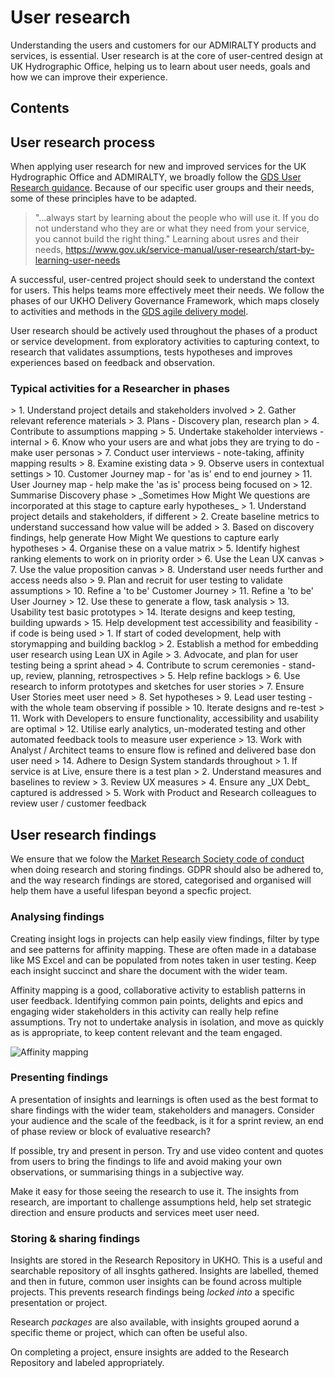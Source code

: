 
# User research
Understanding the users and customers for our ADMIRALTY products and services, is essential. User research is at the core of user-centred design at UK Hydrographic Office, helping us to learn about user needs, goals and how we can improve their experience.

## Contents

## User research process
When applying user research for new and improved services for the UK Hydrographic Office and ADMIRALTY, we broadly follow the [GDS User Research guidance](https://www.gov.uk/service-manual/user-research). Because of our specific user groups and their needs, some of these principles have to be adapted.

> "...always start by learning about the people who will use it. If you do not understand who they are or what they need from your service, you cannot build the right thing." Learning about usres and their needs, https://www.gov.uk/service-manual/user-research/start-by-learning-user-needs

A successful, user-centred project should seek to understand the context for users. This helps teams more effectively meet their needs. We follow the phases of our UKHO Delivery Governance Framework, which maps closely to activities and methods in the [GDS agile delivery model](https://www.gov.uk/service-manual/agile-delivery).

User research should be actively used throughout the phases of a product or service development. from exploratory activities to capturing context, to research that validates assumptions, tests hypotheses and improves experiences based on feedback and observation.

### Typical activities for a Researcher in phases

<AdmiraltyTabGroup>
  <AdmiraltyTab label="Discovery">
    > 1. Understand project details and stakeholders involved
    > 2. Gather relevant reference materials
    > 3. Plans - Discovery plan, research plan
    > 4. Contribute to assumptions mapping
    > 5. Undertake stakeholder interviews - internal
    > 6. Know who your users are and what jobs they are trying to do - make user personas
    > 7. Conduct user interviews - note-taking, affinity mapping results
    > 8. Examine existing data
    > 9. Observe users in contextual settings
    > 10. Customer Journey map - for 'as is' end to end journey
    > 11. User Journey map - help make the 'as is' process being focused on
    > 12. Summarise Discovery phase
    > _Sometimes How Might We questions are incorporated at this stage to capture early hypotheses_
  </AdmiraltyTab>
  <AdmiraltyTab label="Alpha">
    > 1. Understand project details and stakeholders, if different
    > 2. Create baseline metrics to understand successand how value will be added
    > 3. Based on discovery findings, help generate How Might We questions to capture early hypotheses
    > 4. Organise these on a value matrix
    > 5. Identify highest ranking elements to work on in priority order
    > 6. Use the Lean UX canvas
    > 7. Use the value proposition canvas
    > 8. Understand user needs further and access needs also
    > 9. Plan and recruit for user testing to validate assumptions
    > 10. Refine a 'to be' Customer Journey
    > 11. Refine a 'to be' User Journey
    > 12. Use these to generate a flow, task analysis
    > 13. Usability test basic prototypes
    > 14. Iterate designs and keep testing, building upwards
    > 15. Help development test accessibility and feasibility - if code is being used
  </AdmiraltyTab>
  <AdmiraltyTab label="Beta">
    > 1. If start of coded development, help with storymapping and building backlog
    > 2. Establish a method for embedding user research using Lean UX in Agile
    > 3. Advocate, and plan for user testing being a sprint ahead
    > 4. Contribute to scrum ceremonies - stand-up, review, planning, retrospectives
    > 5. Help refine backlogs
    > 6. Use research to inform prototypes and sketches for user stories
    > 7. Ensure User Stories meet user need
    > 8. Set hypotheses
    > 9. Lead user testing - with the whole team observing if possible
    > 10. Iterate designs and re-test
    > 11. Work with Developers to ensure functionality, accessibility and usability are optimal
    > 12. Utilise early analytics, un-moderated testing and other automated feedback tools to measure user experience
    > 13. Work with Analyst / Architect teams to ensure flow is refined and delivered base don user need
    > 14. Adhere to Design System standards throughout
  </AdmiraltyTab>
  <AdmiraltyTab label="Live">
    > 1. If service is at Live, ensure there is a test plan
    > 2. Understand measures and baselines to review
    > 3. Review UX measures
    > 4. Ensure any _UX Debt_ captured is addressed
    > 5. Work with Product and Research colleagues to review user / customer feedback
  </AdmiraltyTab>
</AdmiraltyTabGroup>

## User research findings
We ensure that we folow the [Market Research Society code of conduct](https://www.mrs.org.uk/pdf/MRS-code-of-conduct-2023.pdf) when doing research and storing findings. GDPR should also be adhered to, and the way research findings are stored, categorised and organised will help them have a useful lifespan beyond a specfic project.

### Analysing findings
Creating insight logs in projects can help easily view findings, filter by type and see patterns for affinity mapping. These are often made in a database like MS Excel and can be populated from notes taken in user testing. Keep each insight succinct and share the document with the wider team.

Affinity mapping is a good, collaborative activity to establish patterns in user feedback. Identifying common pain points, delights and epics and engaging wider stakeholders in this activity can really help refine assumptions. Try not to undertake analysis in isolation, and move as quickly as is appropriate, to keep content relevant and the team engaged.

<div>
  <img
    src="/principles/userresearch/Affinity Mapping.jpg"
    alt="Affinity mapping"
    style={{ width: "100%", maxWidth: "1000px", height: "auto" }}
  />
</div>

### Presenting findings
A presentation of insights and learnings is often used as the best format to share findings with the wider team, stakeholders and managers. Consider your audience and the scale of the feedback, is it for a sprint review, an end of phase review or block of evaluative research?

If possible, try and present in person. Try and use video content and quotes from users to bring the findings to life and avoid making your own observations, or summarising things in a subjective way.

Make it easy for those seeing the research to use it. The insights from research, are important to challenge assumptions held, help set strategic direction and ensure products and services meet user need.

### Storing & sharing findings

Insights are stored in the Research Repository in UKHO. This is a useful and searchable repository of all insghts gathered. Insights are labelled, themed and then in future, common user insights can be found across multiple projects. This prevents research findings being _locked into_ a specific presentation or project.

Research _packages_ are also available, with insights grouped aorund a specific theme or project, which can often be useful also.

On completing a project, ensure insights are added to the Research Repository and labeled appropriately.
